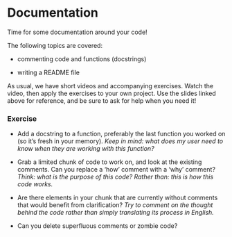 # Documentation

Time for some documentation around your code! 

The following topics are covered:

* commenting code and functions (docstrings)

* writing a README file

As usual, we have short videos and accompanying exercises. 
Watch the video, then apply the exercises to your own project. 
Use the slides linked above for reference, and be sure to ask for help when you need it!

### Exercise

* Add a docstring to a function, preferably the last function you worked on (so it's fresh in your memory).
  _Keep in mind: what does my user need to know when they are working with this function?_

* Grab a limited chunk of code to work on, and look at the existing comments.
  Can you replace a 'how' comment with a 'why' comment?
  _Think: what is the purpose of this code? Rather than: this is how this code works._

* Are there elements in your chunk that are currently without comments that would benefit from clarification? 
  _Try to comment on the thought behind the code rather than simply translating its process in English._

* Can you delete superfluous comments or zombie code?


